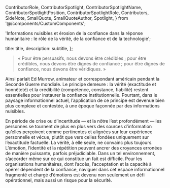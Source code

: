   ContributorRole,
  ContributorSpotlight,
  ContributorSpotlightName,
  ContributorSpotlightPosition,
  ContributorSpotlightRole,
  Contributors,
  SideNote,
  SmallQuote,
  SmallQuoteAuthor,
  Spotlight,
} from '@/components/CustomComponents';

  'Informations nuisibles et érosion de la confiance dans la réponse humanitaire : le rôle de la vérité, de la confiance et de la technologie';

  title: title,
  description: subtitle,
};

> « Pour être persuasifs, nous devons être crédibles ; pour être crédibles, nous devons être dignes de confiance ; pour être dignes de confiance, nous devons être véridiques. »

Ainsi parlait Ed Murrow, animateur et correspondant américain pendant la Seconde Guerre mondiale. Le principe demeure : la vérité (exactitude et honnêteté) et la crédibilité (compétence, constance, fiabilité) restent essentielles pour instaurer la confiance institutionnelle. Pourtant, dans le paysage informationnel actuel, l’application de ce principe est devenue bien plus complexe et contestée, à une époque façonnée par des informations nuisibles.

En période de crise ou d’incertitude — et la nôtre l’est profondément — les personnes se tournent de plus en plus vers des sources d’information qu’elles perçoivent comme pertinentes et alignées sur leur expérience personnelle et vécue, plutôt que vers celles fondées uniquement sur l’exactitude factuelle. La vérité, à elle seule, ne convainc plus toujours. L’émotion, l’identité et la répétition peuvent ancrer des croyances erronées de manière puissante, parfois préjudiciable. Dans un tel environnement, s’accorder même sur ce qui constitue un fait est difficile. Pour les organisations humanitaires, dont l’accès, l’acceptation et la capacité à opérer dépendent de la confiance, naviguer dans cet espace informationnel fragmenté et chargé d’émotions est devenu non seulement un défi opérationnel, mais aussi un risque pour la sécurité.
